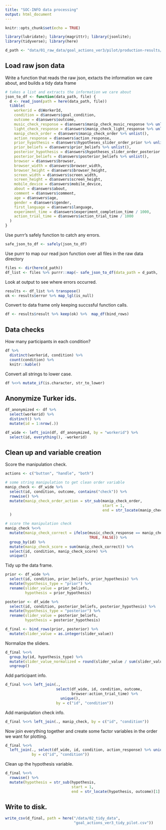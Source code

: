 ```yaml
---
title: "SOC-INFO data processing"
output: html_document
---
```


```r
knitr::opts_chunk$set(echo = TRUE)
```

```r
library(lubridate); library(magrittr); library(jsonlite); 
library(tidyverse); library(here)
```

```r
d_path <- "data/01_raw_data/goal_actions_ver3/pilot/production-results/"
```

## Load raw json data

Write a function that reads the raw json, extacts the information we care about, and builds a tidy data frame

```r
# takes a list and extracts the information we care about
json_to_df <- function(data_path, file) {
  d <- read_json(path = here(data_path, file))
  tibble(
    workerid = d$WorkerId, 
    condition = d$answers$goal_condition,
    outcome = d$answers$outcome,
    music_check_response = d$answers$manip_check_music_response %>% unlist(),
    light_check_response = d$answers$manip_check_light_response %>% unlist(),
    manip_check_order = d$answers$manip_check_order %>% unlist(),
    action_response = d$answers$action_response,
    prior_hypothesis = d$answers$hypotheses_slider_order_prior %>% unlist(),
    prior_beliefs = d$answers$prior_beliefs %>% unlist(),
    posterior_hypothesis = d$answers$hypotheses_slider_order_posterior %>% unlist(),
    posterior_beliefs = d$answers$posterior_beliefs %>% unlist(),
    browser = d$answers$browser,
    browser_width = d$answers$browser_width,
    browser_height = d$answers$browser_height,
    screen_width = d$answers$screen_width,
    screen_height = d$answers$screen_height,
    mobile_device = d$answers$mobile_device,
    about = d$answers$about,
    comment = d$answers$comment,
    age = d$answers$age,
    gender = d$answers$gender,
    first_language = d$answers$language,
    experiment_time = d$answers$experiment_completion_time / 1000,
    action_trial_time = d$answers$action_trial_time / 1000
  )
}
```

Use purrr's safely function to catch any errors.

```r
safe_json_to_df <- safely(json_to_df)
```

Use purrr to map our read json function over all files in the raw data directory

```r
files <- dir(here(d_path))
df_list <- files %>% purrr::map(~ safe_json_to_df(data_path = d_path, .)) 
```

Look at output to see where errors occurred.

```r
results <- df_list %>% transpose() 
ok <- results$error %>% map_lgl(is_null)
```

Convert to data frame only keeping succssful function calls.

```r
df <- results$result %>% keep(ok) %>%  map_df(bind_rows)
```

## Data checks

How many participants in each condition?

```r
df %>% 
  distinct(workerid, condition) %>% 
  count(condition) %>% 
  knitr::kable()
```

Convert all strings to lower case.

```r
df %<>% mutate_if(is.character, str_to_lower)
```

## Anonymize Turker ids. 

```r
df_anonymized <- df %>% 
  select(workerid) %>% 
  distinct() %>% 
  mutate(id = 1:nrow(.)) 

df_wide <- left_join(df, df_anonymized, by = "workerid") %>% 
  select(id, everything(), -workerid)
```

## Clean up and variable creation

Score the manipulation check.

```r
actions <- c("button", "handle", "both")

# some string manipulation to get clean order variable
manip_check <- df_wide %>% 
  select(id, condition, outcome, contains("check")) %>% 
  rowwise() %>% 
  mutate(manip_check_order_action = str_sub(manip_check_order, 
                                            start = 1, 
                                            end = str_locate(manip_check_order, outcome)[1] - 1)
  )

# score the manipulation check
manip_check %<>% 
  mutate(manip_check_correct = ifelse(music_check_response == manip_check_order_action,
                                      TRUE, FALSE)) %>% 
  group_by(id) %>% 
  mutate(manip_check_score = sum(manip_check_correct)) %>% 
  select(id, condition, manip_check_score) %>% 
  unique()
```

Tidy up the data frame.

```r
prior <- df_wide %>% 
  select(id, condition, prior_beliefs, prior_hypothesis) %>% 
  mutate(hypothesis_type = "prior") %>% 
  rename(slider_value = prior_beliefs,
         hypothesis = prior_hypothesis)

posterior <- df_wide %>% 
  select(id, condition, posterior_beliefs, posterior_hypothesis) %>% 
  mutate(hypothesis_type = "posterior") %>% 
  rename(slider_value = posterior_beliefs,
         hypothesis = posterior_hypothesis)

d_final <- bind_rows(prior, posterior) %>% 
  mutate(slider_value = as.integer(slider_value))
```

Normalize the sliders.

```r
d_final %<>% 
  group_by(id, hypothesis_type) %>% 
  mutate(slider_value_normalized = round(slider_value / sum(slider_value), 3)) %>% 
  ungroup()
```

Add participant info.

```r
d_final %<>% left_join(., 
                       select(df_wide, id, condition, outcome,
                              browser:action_trial_time) %>% 
                         unique(),
                       by = c("id", "condition"))
```

Add manipulation check info.

```r
d_final %<>% left_join(., manip_check, by = c("id", "condition"))
```

Now join everything together and create some factor variables in the order we want for plotting.

```r
d_final %<>%
  left_join(., select(df_wide, id, condition, action_response) %>% unique(),
            by = c("id", "condition"))
```

Clean up the hypothesis variable.

```r
d_final %<>%
  rowwise() %>% 
  mutate(hypothesis = str_sub(hypothesis, 
                              start = 1, 
                              end = str_locate(hypothesis, outcome)[1] - 1))
```

## Write to disk. 

```r
write_csv(d_final, path = here("/data/02_tidy_data", 
                               "goal_actions_ver3_tidy_pilot.csv"))
```

